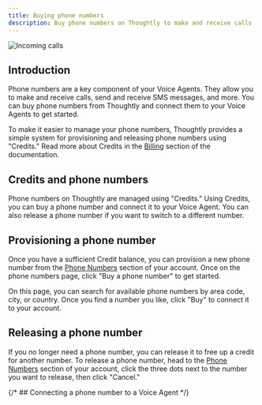 ```yaml
---
title: Buying phone numbers
description: Buy phone numbers on Thoughtly to make and receive calls
---
```


![Incoming calls](/images/hero/incoming-call.png)

## Introduction

Phone numbers are a key component of your Voice Agents. They allow you to make and receive calls, send and receive SMS messages, and more. You can buy phone numbers from Thoughtly and connect them to your Voice Agents to get started.

To make it easier to manage your phone numbers, Thoughtly provides a simple system for provisioning and releasing phone numbers using "Credits." Read more about Credits in the [Billing](/platform/billing) section of the documentation.

## Credits and phone numbers

Phone numbers on Thoughtly are managed using "Credits." Using Credits, you can buy a phone number and connect it to your Voice Agent. You can also release a phone number if you want to switch to a different number.

## Provisioning a phone number

Once you have a sufficient Credit balance, you can provision a new phone number from the [Phone Numbers](https://app.thought.ly/phone-number) section of your account. Once on the phone numbers page, click "Buy a phone number" to get started.

On this page, you can search for available phone numbers by area code, city, or country. Once you find a number you like, click "Buy" to connect it to your account.

## Releasing a phone number

If you no longer need a phone number, you can release it to free up a credit for another number. To release a phone number, head to the [Phone Numbers](https://app.thought.ly/phone-number) section of your account, click the three dots next to the number you want to release, then click "Cancel."

{/* ## Connecting a phone number to a Voice Agent */}


<NextSection
	title="Forwarding Existing Numbers"
	icon="phone-missed"
	href="/deploy/phone-numbers/forwarding"
	description="Already have a phone number? Forward calls to your Voice Agent ->"
/>
